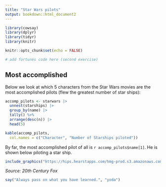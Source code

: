 ```yaml
---
title: "Star Wars pilots"
output: bookdown::html_document2
---
```


```r
library(cowsay)
library(dplyr)
library(tidyr)
library(knitr)

knitr::opts_chunk$set(echo = FALSE)
```

```r
# add fortunes code here (second exercise)
```

## Most accomplished

Below we look at which 5 characters from the Star Wars movies
are the most accomplished pilots (flew the greatest number of star ships):

```r
accomp_pilots <- starwars |> 
  unnest(starships) |>  
  group_by(name) |> 
  tally() %>% 
  arrange(desc(n)) |> 
  head(5)

kable(accomp_pilots,
  col.names = c("Character", "Number of Starships piloted"))
```

By far, the most accomplished pilot of all is `r accomp_pilots$name[1]`. 
He is shown below piloting a star ship.

```r
include_graphics("https://hips.hearstapps.com/hmg-prod.s3.amazonaws.com/images/ewan-mcgregor-obi-wan-1570898048.jpg")
```

*Source: 20th Century Fox*

```r
say("Always pass on what you have learned.", "yoda")
```